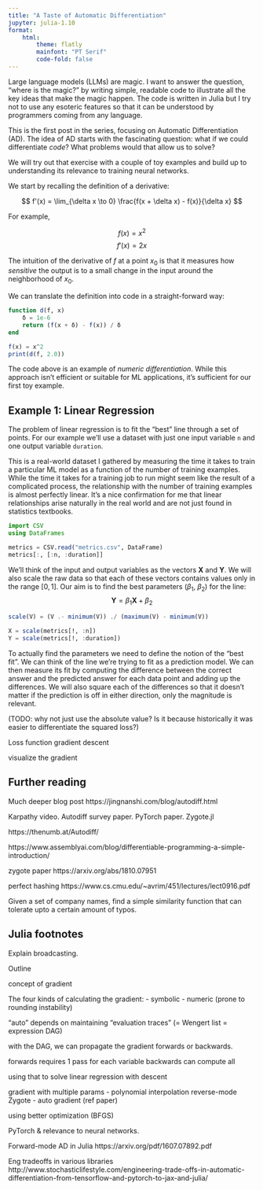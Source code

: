 ```yaml
---
title: "A Taste of Automatic Differentiation"
jupyter: julia-1.10
format:
    html:
        theme: flatly
        mainfont: "PT Serif"
        code-fold: false
---
```


Large language models (LLMs) are magic. I want to answer the question, "where is the magic?"
by writing simple, readable code to illustrate all the key ideas that make the magic happen.
The code is written in Julia but I try not to use any esoteric features so that it can be understood
by programmers coming from any language.

This is the first post in the series, focusing on Automatic Differentiation (AD). The idea of AD
starts with the fascinating question: what if we could differentiate *code*? What problems
would that allow us to solve?

We will try out that exercise with a couple of toy examples and build up to understanding its relevance to training neural networks.

We start by recalling the definition of a derivative:

$$
f'(x) = \lim_{\delta x \to 0} \frac{f(x + \delta x) - f(x)}{\delta x}
$$

For example,

$$
f(x) = x^2
$$
$$
f'(x) = 2x
$$

The intuition of the derivative of $f$ at a point $x_0$ is that it measures how *sensitive* the output is to a small change in the input around the neighborhood of $x_0$.

We can translate the definition into code in a straight-forward way:

```julia
function d(f, x)
    δ = 1e-6
    return (f(x + δ) - f(x)) / δ
end

f(x) = x^2
print(d(f, 2.0))
```

The code above is an example of *numeric differentiation*. While this approach isn't efficient or suitable
for ML applications, it's sufficient for our first toy example.

## Example 1: Linear Regression

The problem of linear regression is to fit the "best" line through a set of points. For
our example we'll use a dataset with just one input variable `n` and one output variable `duration`.

This is a real-world dataset I gathered by measuring the time it takes to train a particular
ML model as a function of the number of training examples. While the time it takes for a training job
to run might seem like the result of a complicated process, the relationship with the number of training
examples is almost perfectly linear. It's a nice confirmation for me that linear relationships arise
naturally in the real world and are not just found in statistics textbooks.

```julia
import CSV
using DataFrames

metrics = CSV.read("metrics.csv", DataFrame)
metrics[:, [:n, :duration]]
```

We'll think of the input and output variables as the vectors $\textbf{X}$ and $\textbf{Y}$. We will also scale
the raw data so that each of these vectors contains values only in the range $[0, 1]$. Our aim
is to find the best parameters ($\beta_1$, $\beta_2$) for the line:
$$
\textbf{Y} = \beta_1 \textbf{X} + \beta_2
$$

```julia
scale(V) = (V .- minimum(V)) ./ (maximum(V) - minimum(V))

X = scale(metrics[!, :n])
Y = scale(metrics[!, :duration])

```

To actually find the parameters we need to define the notion of the "best fit". We can think of
the line we're trying to fit as a prediction model. We can then measure its fit by computing
the difference between the correct answer and the predicted answer for each data point and
adding up the differences. We will also square each of the differences so that it doesn't matter
if the prediction is off in either direction, only the magnitude is relevant.

(TODO: why not just use the absolute value? Is it because historically it was easier to differentiate the squared
loss?)

Loss function
gradient descent

visualize the gradient

## Further reading

Much deeper blog post https://jingnanshi.com/blog/autodiff.html

Karpathy video.
Autodiff survey paper.
PyTorch paper.
Zygote.jl

https://thenumb.at/Autodiff/

https://www.assemblyai.com/blog/differentiable-programming-a-simple-introduction/

zygote paper https://arxiv.org/abs/1810.07951

perfect hashing https://www.cs.cmu.edu/~avrim/451/lectures/lect0916.pdf

Given a set of company names, find a simple similarity function
that can tolerate upto a certain amount of typos.

## Julia footnotes

Explain broadcasting.

Outline

concept of gradient

The four kinds of calculating the gradient:
- symbolic
- numeric (prone to rounding instability)

"auto" depends on maintaining "evaluation traces" (= Wengert list = expression DAG)

with the DAG, we can propagate the gradient forwards or backwards.

forwards requires 1 pass for each variable
backwards can compute all

using that to solve linear regression with descent

gradient with multiple params - polynomial interpolation
reverse-mode
Zygote - auto gradient (ref paper)

using better optimization (BFGS)

PyTorch & relevance to neural networks.

Forward-mode AD in Julia https://arxiv.org/pdf/1607.07892.pdf

Eng tradeoffs in various libraries http://www.stochasticlifestyle.com/engineering-trade-offs-in-automatic-differentiation-from-tensorflow-and-pytorch-to-jax-and-julia/

